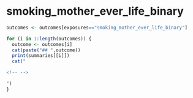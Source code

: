 
# smoking_mother_ever_life_binary
```r
outcomes <- outcomes[exposures=="smoking_mother_ever_life_binary"]

for (i in 1:length(outcomes)) {
  outcome <- outcomes[i]
  cat(paste("## ",outcome))
  print(summaries[[i]])
  cat("

<!-- -->

")
}

```

